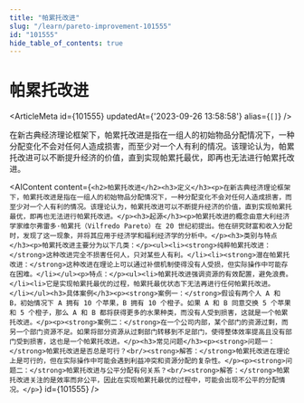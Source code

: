 ```yaml
---
title: "帕累托改进"
slug: "/learn/pareto-improvement-101555"
id: "101555"
hide_table_of_contents: true
---
```



# 帕累托改进

<ArticleMeta id={101555} updatedAt={'2023-09-26 13:58:58'} alias={`[]`} />
<div className='border-solid border-b border-t-0 my-4 border-[var(--ifm-color-gray-300)]' />

在新古典经济理论框架下，帕累托改进是指在一组人的初始物品分配情况下，一种分配变化不会对任何人造成损害，而至少对一个人有利的情况。该理论认为，帕累托改进可以不断提升经济的价值，直到实现帕累托最优，即再也无法进行帕累托改进。

<AIContent content={`<h2>帕累托改进</h2><h3>定义</h3><p>在新古典经济理论框架下，帕累托改进是指在一组人的初始物品分配情况下，一种分配变化不会对任何人造成损害，而至少对一个人有利的情况。该理论认为，帕累托改进可以不断提升经济的价值，直到实现帕累托最优，即再也无法进行帕累托改进。</p><h3>起源</h3><p>帕累托改进的概念由意大利经济学家维尔弗雷多·帕累托（Vilfredo Pareto）在 20 世纪初提出。他在研究财富和收入分配时，发现了这一现象，并将其应用于经济学和福利经济学的分析中。</p><h3>类别与特点</h3><p>帕累托改进主要分为以下几类：</p><ul><li><strong>纯粹帕累托改进：</strong>这种改进完全不损害任何人，只对某些人有利。</li><li><strong>潜在帕累托改进：</strong>这种改进在理论上可以通过补偿机制使得没有人受损，但实际操作中可能存在困难。</li></ul><p>特点：</p><ul><li>帕累托改进强调资源的有效配置，避免浪费。</li><li>它是实现帕累托最优的过程，帕累托最优状态下无法再进行任何帕累托改进。</li></ul><h3>具体案例</h3><p><strong>案例一：</strong>假设有两个人 A 和 B，初始情况下 A 拥有 10 个苹果，B 拥有 10 个橙子。如果 A 和 B 同意交换 5 个苹果和 5 个橙子，那么 A 和 B 都将获得更多的水果种类，而没有人受到损害，这就是一个帕累托改进。</p><p><strong>案例二：</strong>在一个公司内部，某个部门的资源过剩，而另一个部门资源不足。如果将部分资源从过剩部门转移到不足部门，使得整体效率提高且没有部门受到损害，这也是一个帕累托改进。</p><h3>常见问题</h3><p><strong>问题一：</strong>帕累托改进是否总是可行？<br/><strong>解答：</strong>帕累托改进在理论上是可行的，但在实际操作中可能会遇到利益冲突和资源分配的复杂性。</p><p><strong>问题二：</strong>帕累托改进与公平分配有何关系？<br/><strong>解答：</strong>帕累托改进关注的是效率而非公平，因此在实现帕累托最优的过程中，可能会出现不公平的分配情况。</p>`} id={101555} />
